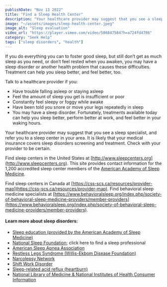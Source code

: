 ```yaml
---
publishDate: "Nov 13 2022"
title: "Find a Sleep Health Center"
description: "Your healthcare provider may suggest that you see a sleep specialist, and refer you to a sleep center in your area."
image: "~/assets/images/sleep-health-center.jpeg"
image_alt: "Sleep evaluation"
video_url: "https://player.vimeo.com/video/586847584?h=a724fd4786"
category: "Seek Help"
tags: ["sleep disorders", "health"]
---
```


<YouTube embed_url={frontmatter.video_url} title="What to Expect from a Sleep Evaluation" duration="1:39" description="Lawrence Epstein, MD, of Harvard tells what to expect from a visit to a sleep specialist." />

If you do everything you can to foster good sleep, but still don’t get as much sleep as you need, or don’t feel rested when you awaken, you may have a sleep disorder or another health problem that causes these difficulties. Treatment can help you sleep better, and feel better, too.


Talk to a healthcare provider if you:

- Have trouble falling asleep or staying asleep
- Feel the amount of sleep you get is insufficient or poor
- Constantly feel sleepy or foggy while awake
- Have been told you snore or move your legs repeatedly in sleep
- You may have a sleep disorder. Fortunately, treatments available today can help you sleep better, perform better at work, and feel better in your waking hours.

Your healthcare provider may suggest that you see a sleep specialist, and refer you to a sleep center in your area. It is likely that your medical insurance covers sleep disorders screening and treatment. Check with your provider to be certain.


Find sleep centers in the United States at [http://www.sleepcenters.org](http://www.sleepcenters.org). This site provides contact information for the 1,200 accredited sleep center members of the [American Academy of Sleep Medicine](http://www.aasmnet.org).

Find sleep centers in Canada at [https://css-scs.ca/resources/provider-map](https://css-scs.ca/resources/provider-map).
Find behavioral sleep medicine specialists at [https://www.behavioralsleep.org/index.php/society-of-behavioral-sleep-medicine-providers/member-providers](https://www.behavioralsleep.org/index.php/society-of-behavioral-sleep-medicine-providers/member-providers).

#### Learn more about sleep disorders:

- [Sleep education (provided by the American Academy of Sleep Medicine)](http://sleepeducation.org/)
- [National Sleep Foundation](http://sleepfoundation.org/); click here to find a sleep professional
- [American Sleep Apnea Association](http://www.sleepapnea.org/)
- [Restless Legs Syndrome (Willis-Ekbom Disease Foundation)](http://www.rls.org/)
- [Narcolepsy Network](http://narcolepsynetwork.org/)
- [Shift Work Disorder](https://www.sleepfoundation.org/sleep-disorders/shift-work-disorder)
- [Sleep-related acid reflux (heartburn)](http://sleepfoundation.org/sleep-disorders-problems/gerd-and-sleep)
- [National Library of Medicine & National Institutes of Health Consumer Information](http://medlineplus.com/)
